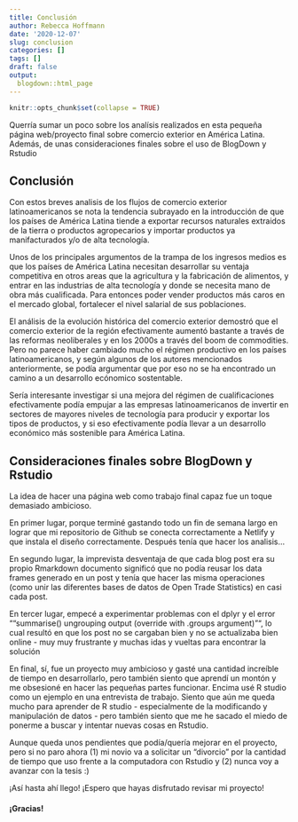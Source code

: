 ```yaml
---
title: Conclusión
author: Rebecca Hoffmann
date: '2020-12-07'
slug: conclusion
categories: []
tags: []
draft: false
output:
  blogdown::html_page
---
```


```r
knitr::opts_chunk$set(collapse = TRUE)
```

Querría sumar un poco sobre los analísis realizados en esta pequeña página web/proyecto final sobre comercio exterior en América Latina. Además, de unas consideraciones finales sobre el uso de BlogDown y Rstudio

## Conclusión
Con estos breves analisis de los flujos de comercio exterior latinoamericanos se nota la tendencia subrayado en la introducción de que los países de América Latina tiende a exportar recursos naturales extraidos de la tierra o productos agropecarios y importar productos ya manifacturados y/o de alta tecnología. 

Unos de los principales argumentos de la trampa de los ingresos medios es que los países de América Latina necesitan desarrollar su ventaja competitiva en otros areas que la agricultura y la fabricación de alimentos, y entrar en las industrias de alta tecnología y donde se necesita mano de obra más cualificada. Para entonces poder vender productos más caros en el mercado global, fortalecer el nivel salarial de sus poblaciones.

El análisis de la evolución histórica del comercio exterior demostró que el comercio exterior de la región efectivamente aumentó bastante a través de las reformas neoliberales y en los 2000s a través del boom de commodities. Pero no parece haber cambiado mucho el régimen productivo en los países latinoamericanos, y según algunos de los autores mencionados anteriormente, se podía argumentar que por eso no se ha encontrado un camino a un desarrollo ecónomico sostentable.

Sería interesante investigar si una mejora del régimen de cualificaciones efectivamente podía empujar a las empresas latinoamericanos de invertir en sectores de mayores niveles de tecnología para producir y exportar los tipos de productos, y si eso efectivamente podía llevar a un desarrollo económico más sostenible para América Latina.

## Consideraciones finales sobre BlogDown y Rstudio
La idea de hacer una página web como trabajo final capaz fue un toque demasiado ambicioso. 

En primer lugar, porque terminé gastando todo un fin de semana largo en lograr que mi repositorio de Github se conecta correctamente a Netlify y que instala el diseño correctamente. Después tenía que hacer los analisis...

En segundo lugar, la imprevista desventaja de que cada blog post era su propio Rmarkdown documento significó que no podía reusar los data frames generado en un post y tenía que hacer las misma operaciones (como unir las diferentes bases de datos de Open Trade Statistics) en casi cada post. 

En tercer lugar, empecé a experimentar problemas con el dplyr y el error "“summarise() ungrouping output (override with .groups argument)”", lo cual resultó en que los post no se cargaban bien y no se actualizaba bien online - muy muy frustrante y muchas idas y vueltas para encontrar la solución 

En final, sí, fue un proyecto muy ambicioso y gasté una cantidad increíble de tiempo en desarrollarlo, pero también siento que aprendí un montón y me obsesioné en hacer las pequeñas partes funcionar. Encima usé R studio como un ejemplo en una entrevista de trabajo. Siento que aún me queda mucho para aprender de R studio - especialmente de la modificando y manipulación de datos - pero también siento que me he sacado el miedo de ponerme a buscar y intentar nuevas cosas en Rstudio.

Aunque queda unos pendientes que podía/quería mejorar en el proyecto, pero si no paro ahora (1) mi novio va a solicitar un "divorcio" por la cantidad de tiempo que uso frente a la computadora con Rstudio y (2) nunca voy a avanzar con la tesis :) 

¡Así hasta ahí llego! ¡Espero que hayas disfrutado revisar mi proyecto! 


#### ¡Gracias! 
